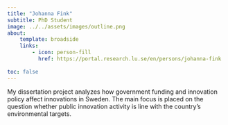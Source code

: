 ```yaml
---
title: "Johanna Fink"
subtitle: PhD Student
image: ../../assets/images/outline.png
about:
    template: broadside
    links:
        - icon: person-fill
          href: https://portal.research.lu.se/en/persons/johanna-fink
         
toc: false
---
```


My dissertation project analyzes how government funding and innovation policy affect innovations in Sweden. The main focus is placed on the question whether public innovation activity is line with the country's environmental targets.

